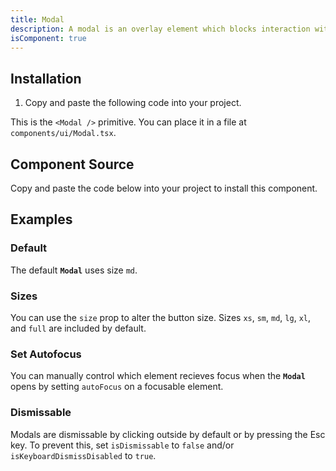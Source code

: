 ```yaml
---
title: Modal
description: A modal is an overlay element which blocks interaction with elements outside it.
isComponent: true
---
```


## Installation

1. Copy and paste the following code into your project.

This is the `<Modal />` primitive. You can place it in a file at `components/ui/Modal.tsx`.

## Component Source

Copy and paste the code below into your project to install this component.

<ComponentSource src="../../packages/ui/src/Modal.tsx" />

## Examples

### Default

The default **`Modal`** uses size `md`.

<ComponentExample name="Modal" story="default" />

### Sizes

You can use the `size` prop to alter the button size. Sizes `xs`, `sm`, `md`, `lg`, `xl`, and `full` are included by default.

<ComponentExample name="Modal" story="sizes" />

### Set Autofocus

You can manually control which element recieves focus when the **`Modal`** opens by setting `autoFocus` on a focusable element.

<ComponentExample name="Modal" story="set-autofocus" />

### Dismissable

Modals are dismissable by clicking outside by default or by pressing the <kdb>Esc</kdb> key. To prevent this, set `isDismissable` to `false` and/or `isKeyboardDismissDisabled` to `true`.

<ComponentExample name="Modal" story="dismissable-false" />
